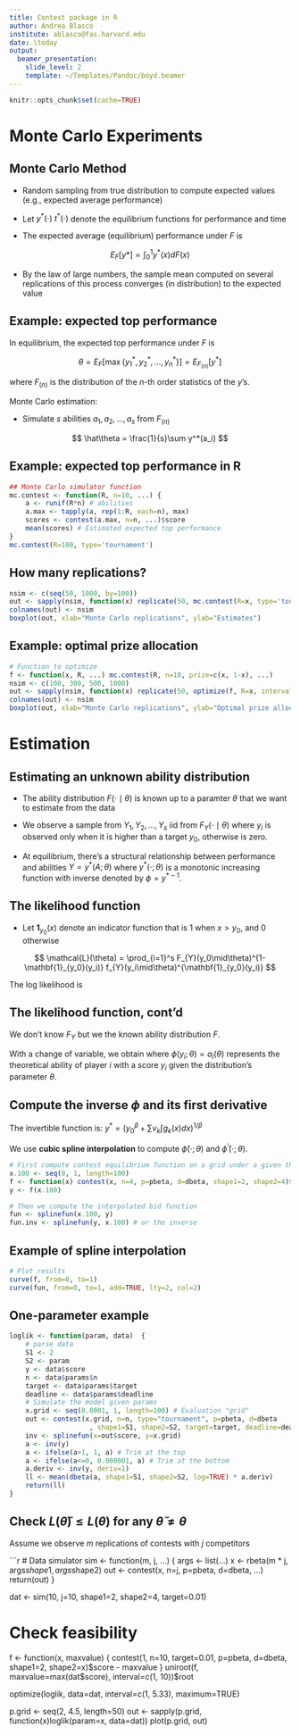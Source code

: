```yaml
---
title: Contest package in R
author: Andrea Blasco
institute: ablasco@fas.harvard.edu
date: \today
output: 
  beamer_presentation:
    slide_level: 2
    template: ~/Templates/Pandoc/boyd.beamer
---
```


```r
knitr::opts_chunk$set(cache=TRUE)
```

# Monte Carlo Experiments
## Monte Carlo Method

- Random sampling from true distribution to compute expected values (e.g., expected average performance)

- Let $y^*(\cdot)$ $t^*(\cdot)$ denote the equilibrium functions for performance and time

- The expected average (equilibrium) performance under $F$ is

$$
	E_F[y*] = \int_{0}^1 y^*(x) dF(x)
$$

- By the law of large numbers, the sample mean computed on several replications of this process converges (in distribution) to the expected value


## Example: expected top performance

In equilibrium, the expected top performance under $F$ is

$$
	\theta = E_{F}[\max\{y_1^*,y_2^*,...,y_n^*\}] = E_{F_{(n)}}[y^*]
$$

where $F_{(n)}$ is the distribution of the $n$-th order statistics of the $y$'s.

Monte Carlo estimation:

- Simulate $s$ abilities $a_1, a_2,...,a_s$ from $F_{(n)}$

$$
	\hat\theta = \frac{1}{s}\sum y^*(a_i) 
$$


## Example: expected top performance in R

```r
## Monte Carlo simulator function
mc.contest <- function(R, n=10, ...) {
	a <- runif(R*n) # abilities
	a.max <- tapply(a, rep(1:R, each=n), max)
	scores <- contest(a.max, n=n, ...)$score
	mean(scores) # Estimated expected top performance
}
mc.contest(R=100, type='tournament')
``` 

## How many replications?

```r
nsim <- c(seq(50, 1000, by=100))
out <- sapply(nsim, function(x) replicate(50, mc.contest(R=x, type='tournament')))
colnames(out) <- nsim
boxplot(out, xlab="Monte Carlo replications", ylab="Estimates")
```

## Example: optimal prize allocation

```r
# Function to optimize
f <- function(x, R, ...) mc.contest(R, n=10, prize=c(x, 1-x), ...)
nsim <- c(100, 300, 500, 1000)
out <- sapply(nsim, function(x) replicate(50, optimize(f, R=x, interval=c(0.5, 1), maximum=TRUE)$maximum))
colnames(out) <- nsim
boxplot(out, xlab="Monte Carlo replications", ylab="Optimal prize allocation")
```

# Estimation
## Estimating an unknown ability distribution 

* The ability distribution $F(\cdot \mid \theta)$ is known up to a paramter $\theta$ that we want to estimate from the data

* We observe a sample from $Y_1, Y_2, ..., Y_s$ iid from $F_{Y}(\cdot \mid \theta)$ where $y_i$ is observed only when it is higher than a target $y_0$, otherwise is zero.

* At equilibrium, there's a structural relationship between performance and abilities $Y= y^*(A; \theta)$ where $y^*(\cdot;\theta)$ is a monotonic increasing function with inverse denoted by $\phi=y^{*-1}$. 

## The likelihood function

* Let $\mathbf{1}_{y_0}(x)$ denote an indicator function that is 1 when $x>y_0$, and 0 otherwise

$$
	\mathcal{L}(\theta) = \prod_{i=1}^s F_{Y}(y_0\mid\theta)^{1-\mathbf{1}_{y_0}(y_i)}
	f_{Y}(y_i\mid\theta)^{\mathbf{1}_{y_0}(y_i)}
$$

The log likelihood is

\begin{align*}
	\log\mathcal{L}(\theta) & = \sum_{i=1}^s [1-\mathbf{1}_{y_0}(y_i)] \log F_{Y}(y_0) 
										+ \mathbf{1}_{y_0}(y_i) \log f_{Y}(y_i)\\
			 & = n_0 \log F_{Y}(y_0) +  \sum_{i=1}^s \mathbf{1}_{y_0}(y_i) \log f_{Y}(y_i)
\end{align*}

## The likelihood function, cont'd

We don't know  $F_{Y}$ but we the known ability distribution $F$. 

With a change of variable, we obtain
\begin{align*}
	\log\mathcal{L}(\theta) & = n0 \log F(\phi(y_0;\theta)\mid\theta) 
					+ \sum_{i=1}^s \mathbf{1}_{y_0}(y_i) \log f(\phi(y_i;\theta)\mid\theta) \phi^\prime(y_i;\theta))
\end{align*}
where $\phi(y_i;\theta)=a_i(\theta)$ represents the theoretical ability of player $i$ with a score $y_i$ given the distribution's parameter $\theta$. 


## Compute the inverse $\phi$ and its first derivative

The invertible function is: $y^* = (y_0^{\beta} + \sum v_k \int g_k(x) dx )^{1/\beta}$

We use **cubic spline interpolation** to compute $\hat\phi(\cdot;\theta)$ and $\hat\phi^\prime(\cdot;\theta)$.


```r
# First compute contest equilibrium function on a grid under a given theta
x.100 <- seq(0, 1, length=100)
f <- function(x) contest(x, n=4, p=pbeta, d=dbeta, shape1=2, shape2=4)$score
y <- f(x.100)

# Then we compute the interpolated bid function
fun <- splinefun(x.100, y)
fun.inv <- splinefun(y, x.100) # or the inverse
```


## Example of spline interpolation

```r
# Plot results
curve(f, from=0, to=1)
curve(fun, from=0, to=1, add=TRUE, lty=2, col=2)
```

## One-parameter example

```r
loglik <- function(param, data)  {
	# parse data
	S1 <- 2
	S2 <- param
	y <- data$score
	n <- data$params$n
	target <- data$params$target
	deadline <- data$params$deadline
	# Simulate the model given params
	x.grid <- seq(0.0001, 1, length=100) # Evaluation "grid"
	out <- contest(x.grid, n=n, type="tournament", p=pbeta, d=dbeta
					, shape1=S1, shape2=S2, target=target, deadline=deadline)
	inv <- splinefun(x=out$score, y=x.grid)
	a <- inv(y)
	a <- ifelse(a>1, 1, a) # Trim at the top
	a <- ifelse(a<=0, 0.000001, a) # Trim at the bottom
	a.deriv <- inv(y, deriv=1)
	ll <- mean(dbeta(a, shape1=S1, shape2=S2, log=TRUE) * a.deriv)
	return(ll)
}
```

## Check $L(\tilde\theta)\leq L(\theta)$ for any $\tilde\theta\neq\theta$

Assume we observe $m$ replications of contests with $j$ competitors

```r
# Data simulator
sim <- function(m, j, ...) {
	args <- list(...)
	x <- rbeta(m * j, args$shape1, args$shape2)
	out <- contest(x, n=j, p=pbeta, d=dbeta, ...)
	return(out)
}

dat <- sim(10, j=10, shape1=2, shape2=4, target=0.01)

# Check feasibility
f <- function(x, maxvalue) {
	contest(1, n=10, target=0.01, p=pbeta, d=dbeta, shape1=2, shape2=x)$score - maxvalue
}
uniroot(f, maxvalue=max(dat$score), interval=c(1, 10))$root

optimize(loglik, data=dat, interval=c(1, 5.33), maximum=TRUE)

p.grid <- seq(2, 4.5, length=50)
out <- sapply(p.grid, function(x)loglik(param=x, data=dat))
plot(p.grid, out)

